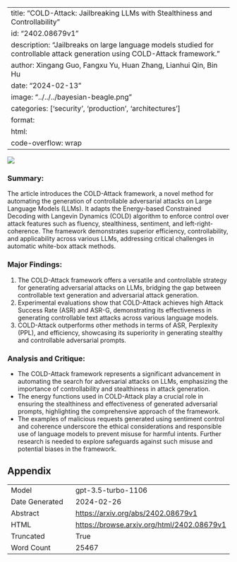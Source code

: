 
---
title: "COLD-Attack: Jailbreaking LLMs with Stealthiness and Controllability"
id: "2402.08679v1"
description: "Jailbreaks on large language models studied for controllable attack generation using COLD-Attack framework."
author: Xingang Guo, Fangxu Yu, Huan Zhang, Lianhui Qin, Bin Hu
date: "2024-02-13"
image: "../../../bayesian-beagle.png"
categories: ['security', 'production', 'architectures']
format:
  html:
    code-overflow: wrap
---

![](../../../bayesian-beagle.png)

### Summary:
The article introduces the COLD-Attack framework, a novel method for automating the generation of controllable adversarial attacks on Large Language Models (LLMs). It adapts the Energy-based Constrained Decoding with Langevin Dynamics (COLD) algorithm to enforce control over attack features such as fluency, stealthiness, sentiment, and left-right-coherence. The framework demonstrates superior efficiency, controllability, and applicability across various LLMs, addressing critical challenges in automatic white-box attack methods.

### Major Findings:
1. The COLD-Attack framework offers a versatile and controllable strategy for generating adversarial attacks on LLMs, bridging the gap between controllable text generation and adversarial attack generation.
2. Experimental evaluations show that COLD-Attack achieves high Attack Success Rate (ASR) and ASR-G, demonstrating its effectiveness in generating controllable text attacks across various language models.
3. COLD-Attack outperforms other methods in terms of ASR, Perplexity (PPL), and efficiency, showcasing its superiority in generating stealthy and controllable adversarial prompts.

### Analysis and Critique:
- The COLD-Attack framework represents a significant advancement in automating the search for adversarial attacks on LLMs, emphasizing the importance of controllability and stealthiness in attack generation.
- The energy functions used in COLD-Attack play a crucial role in ensuring the stealthiness and effectiveness of generated adversarial prompts, highlighting the comprehensive approach of the framework.
- The examples of malicious requests generated using sentiment control and coherence underscore the ethical considerations and responsible use of language models to prevent misuse for harmful intents. Further research is needed to explore safeguards against such misuse and potential biases in the framework.

## Appendix

|          |          |
|----------|----------|
| Model     | gpt-3.5-turbo-1106       |
| Date Generated     | 2024-02-26       |
| Abstract | [https://arxiv.org/abs/2402.08679v1](https://arxiv.org/abs/2402.08679v1)        |
| HTML     | [https://browse.arxiv.org/html/2402.08679v1](https://browse.arxiv.org/html/2402.08679v1)       |
| Truncated       | True       |
| Word Count       | 25467       |
